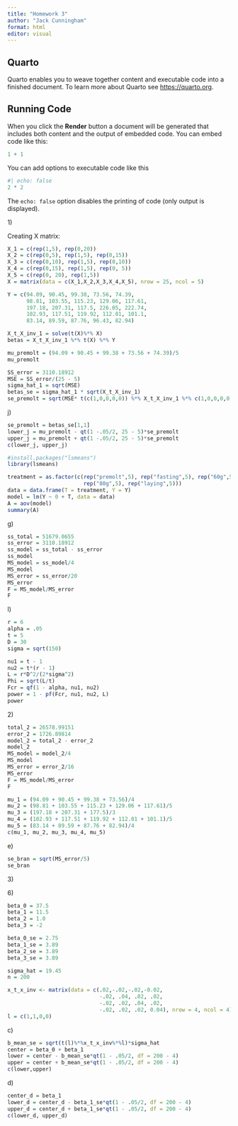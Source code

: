 ```yaml
---
title: "Homework 3"
author: "Jack Cunningham"
format: html
editor: visual
---
```


## Quarto

Quarto enables you to weave together content and executable code into a finished document. To learn more about Quarto see <https://quarto.org>.

## Running Code

When you click the **Render** button a document will be generated that includes both content and the output of embedded code. You can embed code like this:

```r
1 + 1
```

You can add options to executable code like this

```r
#| echo: false
2 * 2
```

The `echo: false` option disables the printing of code (only output is displayed).

1\)

Creating X matrix:

```r
X_1 = c(rep(1,5), rep(0,20))
X_2 = c(rep(0,5), rep(1,5), rep(0,15))
X_3 = c(rep(0,10), rep(1,5), rep(0,10))
X_4 = c(rep(0,15), rep(1,5), rep(0, 5))
X_5 = c(rep(0, 20), rep(1,5))
X = matrix(data = c(X_1,X_2,X_3,X_4,X_5), nrow = 25, ncol = 5)
```

```r
Y = c(94.09, 90.45, 99.38, 73.56, 74.39,
      98.81, 103.55, 115.23, 129.06, 117.61,
      197.18, 207.31, 117.5, 226.05, 222.74,
      102.93, 117.51, 119.92, 112.01, 101.1,
      83.14, 89.59, 87.76, 96.43, 82.94)
```

```r
X_t_X_inv_1 = solve(t(X)%*% X)
betas = X_t_X_inv_1 %*% t(X) %*% Y
```

```r
mu_premolt = (94.09 + 90.45 + 99.38 + 73.56 + 74.39)/5
mu_premolt
```

```r
SS_error = 3110.18912
MSE = SS_error/(25 - 5)
sigma_hat_1 = sqrt(MSE)
betas_se = sigma_hat_1 * sqrt(X_t_X_inv_1)
se_premolt = sqrt(MSE* t(c(1,0,0,0,0)) %*% X_t_X_inv_1 %*% c(1,0,0,0,0))
```

j\)

```r
se_premolt = betas_se[1,1]
lower_j = mu_premolt - qt(1 -.05/2, 25 - 5)*se_premolt
upper_j = mu_premolt + qt(1 -.05/2, 25 - 5)*se_premolt
c(lower_j, upper_j)
```

```r
#install.packages("lsmeans")
library(lsmeans)

treatment = as.factor(c(rep("premolt",5), rep("fasting",5), rep("60g",5), 
                        rep("80g",5), rep("laying",5)))
data = data.frame(T = treatment, Y = Y)
model = lm(Y ~ 0 + T, data = data)
A = aov(model)
summary(A)
```

g\)

```r
ss_total = 51679.0655
ss_error = 3110.18912
ss_model = ss_total - ss_error
ss_model
MS_model = ss_model/4
MS_model
MS_error = ss_error/20
MS_error
F = MS_model/MS_error
F
```

l\)

```r
r = 6
alpha = .05
t = 5
D = 30
sigma = sqrt(150)

nu1 = t - 1
nu2 = t*(r - 1)
L = r*D^2/(2*sigma^2)
Phi = sqrt(L/t)
Fcr = qf(1 - alpha, nu1, nu2)
power = 1 - pf(Fcr, nu1, nu2, L)
power
```

2\)

```r
total_2 = 26578.99151
error_2 = 1726.89814
model_2 = total_2 - error_2
model_2
MS_model = model_2/4
MS_model
MS_error = error_2/16
MS_error
F = MS_model/MS_error
F
```

```r
mu_1 = (94.09 + 90.45 + 99.38 + 73.56)/4
mu_2 = (98.81 + 103.55 + 115.23 + 129.06 + 117.61)/5
mu_3 = (197.18 + 207.31 + 177.5)/3
mu_4 = (102.93 + 117.51 + 119.92 + 112.01 + 101.1)/5
mu_5 = (83.14 + 89.59 + 87.76 + 82.94)/4
c(mu_1, mu_2, mu_3, mu_4, mu_5)
```

e\)

```r
se_bran = sqrt(MS_error/5)
se_bran
```

3\)

6\)

```r
beta_0 = 37.5
beta_1 = 11.5
beta_2 = 1.0
beta_3 = -2

beta_0_se = 2.75
beta_1_se = 3.89
beta_2_se = 3.89
beta_3_se = 3.89

sigma_hat = 19.45
n = 200
```

```r
x_t_x_inv <- matrix(data = c(.02,-.02,-.02,-0.02,
                             -.02, .04, .02, .02,
                             -.02, .02, .04, .02,
                             -.02, .02, .02, 0.04), nrow = 4, ncol = 4)
l = c(1,1,0,0)
```

c\)

```r
b_mean_se = sqrt(t(l)%*%x_t_x_inv%*%l)*sigma_hat
center = beta_0 + beta_1
lower = center - b_mean_se*qt(1 - .05/2, df = 200 - 4)
upper = center + b_mean_se*qt(1 - .05/2, df = 200 - 4)
c(lower,upper)
```

d\)

```r
center_d = beta_1 
lower_d = center_d - beta_1_se*qt(1 - .05/2, df = 200 - 4)
upper_d = center_d + beta_1_se*qt(1 - .05/2, df = 200 - 4)
c(lower_d, upper_d)
```
